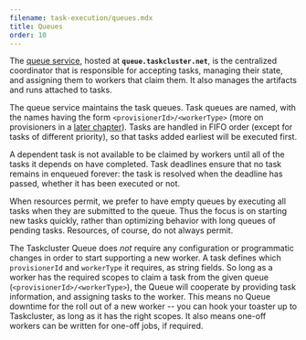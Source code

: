 ```yaml
---
filename: task-execution/queues.mdx
title: Queues
order: 10
---
```


The [queue service](/docs/reference/platform/queue), hosted at
**`queue.taskcluster.net`**, is the centralized coordinator that is responsible
for accepting tasks, managing their state, and assigning them to workers that
claim them. It also manages the artifacts and runs attached to tasks.

The queue service maintains the task queues. Task queues are named, with the
names having the form `<provisionerId>/<workerType>` (more on provisioners in a
[later chapter](/docs/manual/task-execution/provisioning)). Tasks are handled in
FIFO order (except for tasks of different priority), so that tasks added
earliest will be executed first.

A dependent task is not available to be claimed by workers until all of the
tasks it depends on have completed. Task deadlines ensure that no task remains
in enqueued forever: the task is resolved when the deadline has passed, whether
it has been executed or not.

When resources permit, we prefer to have empty queues by executing all tasks
when they are submitted to the queue. Thus the focus is on starting new tasks
quickly, rather than optimizing behavior with long queues of pending tasks.
Resources, of course, do not always permit.

The Taskcluster Queue does _not_ require any configuration or programmatic
changes in order to start supporting a new worker. A task defines which
`provisionerId` and `workerType` it requires, as string fields. So long as a
worker has the required scopes to claim a task from the given queue
(`<provisionerId>/<workerType>`), the Queue will cooperate by providing task
information, and assigning tasks to the worker. This means no Queue downtime
for the roll out of a new worker -- you can hook your toaster up to
Taskcluster, as long as it has the right scopes. It also means one-off workers
can be written for one-off jobs, if required.